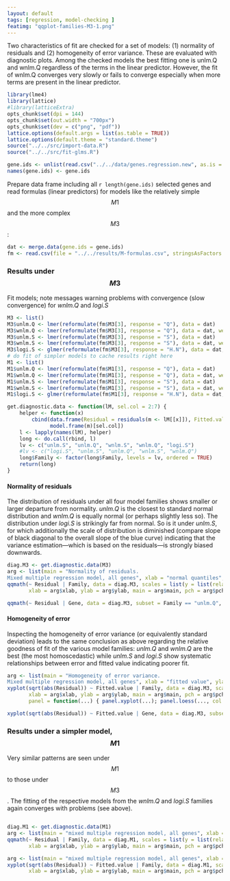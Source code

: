 ```yaml
---
layout: default
tags: [regression, model-checking ]
featimg: "qqplot-families-M3-1.png"
---
```


Two characteristics of fit are checked for a set of models: (1) normality of residuals and (2) homogeneity of error variance.  These are evaluated with diagnostic plots.  Among the checked models the best fitting one is unlm.Q and wnlm.Q regardless of the terms in the linear predictor.  However, the fit of wnlm.Q converges very slowly or fails to converge especially when more terms are present in the linear predictor.

```r
library(lme4)
library(lattice)
#library(latticeExtra)
opts_chunk$set(dpi = 144)
opts_chunk$set(out.width = "700px")
opts_chunk$set(dev = c("png", "pdf"))
lattice.options(default.args = list(as.table = TRUE))
lattice.options(default.theme = "standard.theme")
source("../../src/import-data.R")
source("../../src/fit-glms.R")
```

```r
gene.ids <- unlist(read.csv("../../data/genes.regression.new", as.is = TRUE))
names(gene.ids) <- gene.ids
```

Prepare data frame including all `r length(gene.ids)` selected genes and read formulas (linear predictors) for models like the relatively simple $$M1$$ and the more complex $$M3$$:

```r
dat <- merge.data(gene.ids = gene.ids)
fm <- read.csv(file = "../../results/M-formulas.csv", stringsAsFactors = FALSE)
```

### Results under $$M3$$

Fit models; note messages warning problems with convergence (slow convergence) for *wnlm.Q* and *logi.S*

```r
M3 <- list()
M3$unlm.Q <- lmer(reformulate(fm$M3[3], response = "Q"), data = dat)
M3$wnlm.Q <- lmer(reformulate(fm$M3[3], response = "Q"), data = dat, weights = N)
M3$unlm.S <- lmer(reformulate(fm$M3[3], response = "S"), data = dat)
M3$wnlm.S <- lmer(reformulate(fm$M3[3], response = "S"), data = dat, weights = N)
M3$logi.S <- glmer(reformulate(fm$M3[3], response = "H.N"), data = dat, family = binomial)
# do fit of simpler models to cache results right here
M1 <- list()
M1$unlm.Q <- lmer(reformulate(fm$M1[3], response = "Q"), data = dat)
M1$wnlm.Q <- lmer(reformulate(fm$M1[3], response = "Q"), data = dat, weights = N)
M1$unlm.S <- lmer(reformulate(fm$M1[3], response = "S"), data = dat)
M1$wnlm.S <- lmer(reformulate(fm$M1[3], response = "S"), data = dat, weights = N)
M1$logi.S <- glmer(reformulate(fm$M1[3], response = "H.N"), data = dat, family = binomial)
```

```r
get.diagnostic.data <- function(lM, sel.col = 2:7) {
    helper <- function(x)
        cbind(data.frame(Residual = residuals(m <- lM[[x]]), Fitted.value = predict(m), Family = x),
              model.frame(m)[sel.col])
    l <- lapply(names(lM), helper)
    long <- do.call(rbind, l)
    lv <- c("unlm.S", "unlm.Q", "wnlm.S", "wnlm.Q", "logi.S")
    #lv <- c("logi.S", "unlm.S", "unlm.Q", "wnlm.S", "wnlm.Q")
    long$Family <- factor(long$Family, levels = lv, ordered = TRUE)
    return(long)
}
```

#### Normality of residuals

The distribution of residuals under all four model families shows smaller or larger departure from normality.  *unlm.Q* is the closest to standard normal distribution and *wnlm.Q* is equally normal (or perhaps slightly less so).  The distribution under *logi.S* is strikingly far from normal.  So is it under *unlm.S*, for which additionally the scale of distribution is diminished (compare slope of black diagonal to the overall slope of the blue curve) indicating that the variance estimation---which is based on the residuals---is strongly biased downwards.

```r
diag.M3 <- get.diagnostic.data(M3)
arg <- list(main = "Normality of residuals.
Mixed multiple regression model, all genes", xlab = "normal quantiles", ylab = "empirical quantiles", pch = "+")
qqmath(~ Residual | Family, data = diag.M3, scales = list(y = list(relation = "free")),
       xlab = arg$xlab, ylab = arg$ylab, main = arg$main, pch = arg$pch, abline = c(0, 1))
```

```r
qqmath(~ Residual | Gene, data = diag.M3, subset = Family == "unlm.Q", xlab = arg$xlab, ylab = arg$ylab, main = paste(arg$main, ": unlm.Q"), pch = arg$pch, abline = c(0, 1))
```

#### Homogeneity of error

Inspecting the homogeneity of error variance (or equivalently standard deviation) leads to the same conclusion as above regarding the relative goodness of fit of the various model families:  *unlm.Q* and *wnlm.Q* are the best (the most homoscedastic) while *unlm.S* and *logi.S* show systematic relationships between error and fitted value indicating poorer fit.

```r
arg <- list(main = "Homogeneity of error variance.
Mixed multiple regression model, all genes", xlab = "fitted value", ylab = expression(sqrt(residual)), pch = "+")
xyplot(sqrt(abs(Residual)) ~ Fitted.value | Family, data = diag.M3, scales = list(relation = "free"),
       xlab = arg$xlab, ylab = arg$ylab, main = arg$main, pch = arg$pch,
       panel = function(...) { panel.xyplot(...); panel.loess(..., col = "black") })
```

```r
xyplot(sqrt(abs(Residual)) ~ Fitted.value | Gene, data = diag.M3, subset = Family == "unlm.Q", scales = list(x = list(relation = "free", draw = FALSE)), xlab = arg$xlab, ylab = arg$ylab, main = paste(arg$main, ": unlm.Q"), pch = arg$pch)
```

### Results under a simpler model, $$M1$$

Very similar patterns are seen under $$M1$$ to those under $$M3$$.  The fitting of the respective models from the *wnlm.Q* and *logi.S* families again converges with problems (see above).

```r
```

```r
diag.M1 <- get.diagnostic.data(M1)
arg <- list(main = "mixed multiple regression model, all genes", xlab = "normal quantiles", ylab = "empirical quantiles", pch = "+")
qqmath(~ Residual | Family, data = diag.M1, scales = list(y = list(relation = "free")),
       xlab = arg$xlab, ylab = arg$ylab, main = arg$main, pch = arg$pch, abline = c(0, 1))
```

```r
arg <- list(main = "mixed multiple regression model, all genes", xlab = "fitted value", ylab = expression(sqrt(residual)), pch = "+")
xyplot(sqrt(abs(Residual)) ~ Fitted.value | Family, data = diag.M1, scales = list(relation = "free"),
       xlab = arg$xlab, ylab = arg$ylab, main = arg$main, pch = arg$pch)
```
